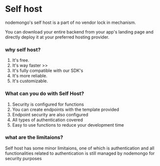 # Self host

nodemongo's self host is a part of no vendor lock in mechanism.

You can download your entire backend from your app's landing page and directly deploy it at your preferred hosting provider.

### why self host?

1. It's free.
2. It's way faster >>
3. It's fully compatible with our SDK's
4. It's more reliable.
5. It's customizable.


### What can you do with Self Host?
1. Security is configured for functions
2. You can create endpoints with the template provided 
3. Endpoint security are also configured
4. All types of authentication covered
5. Easy to use functions to reduce your development time

### what are the limitaions?
Self host has some minor limitaions, one of which is authentication and all functionalities related to authentication is still managed by nodemongo for security purposes